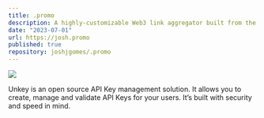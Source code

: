 ```yaml
---
title: .promo
description: A highly-customizable Web3 link aggregator built from the ground up using Nuxt and Ethers.
date: "2023-07-01"
url: https://josh.promo
published: true
repository: joshjgomes/.promo
---
```


[![](https://unkey.dev/images/landing/app.png)](https://unkey.dev)

Unkey is an open source API Key management solution. It allows you to create, manage and validate API Keys for your users. It’s built with security and speed in mind.
